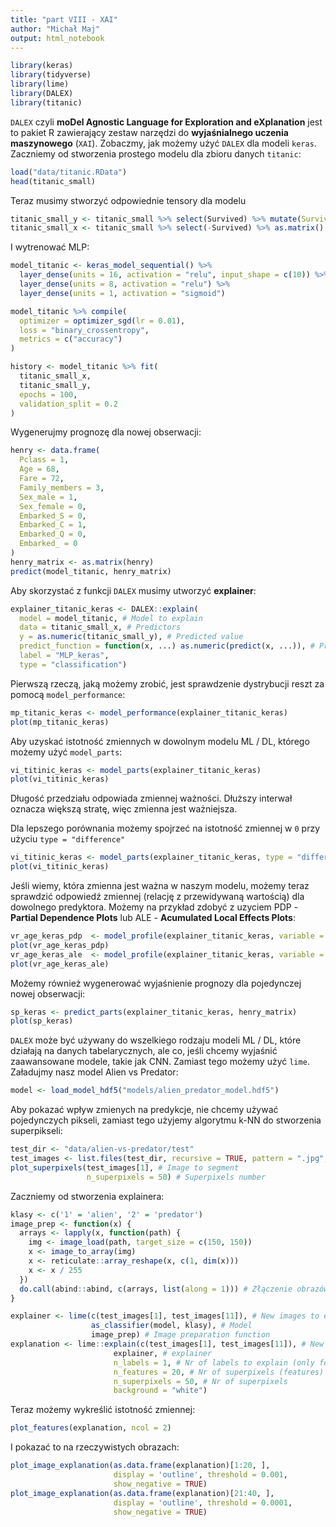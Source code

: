 ```yaml
---
title: "part VIII - XAI"
author: "Michał Maj"
output: html_notebook
---
```


```r
library(keras)
library(tidyverse)
library(lime)
library(DALEX)
library(titanic)
```

`DALEX` czyli **moDel Agnostic Language for Exploration and eXplanation** jest to pakiet R zawierający zestaw narzędzi do **wyjaśnialnego uczenia maszynowego** (`XAI`). Zobaczmy, jak możemy użyć `DALEX` dla modeli `keras`. Zaczniemy od stworzenia prostego modelu dla zbioru danych `titanic`:

```r
load("data/titanic.RData")
head(titanic_small)
```

Teraz musimy stworzyć odpowiednie tensory dla modelu

```r
titanic_small_y <- titanic_small %>% select(Survived) %>% mutate(Survived = as.numeric(as.character(Survived))) %>% as.matrix()
titanic_small_x <- titanic_small %>% select(-Survived) %>% as.matrix()
```

I wytrenować MLP:

```r
model_titanic <- keras_model_sequential() %>%
  layer_dense(units = 16, activation = "relu", input_shape = c(10)) %>%
  layer_dense(units = 8, activation = "relu") %>%
  layer_dense(units = 1, activation = "sigmoid")

model_titanic %>% compile(
  optimizer = optimizer_sgd(lr = 0.01),
  loss = "binary_crossentropy",
  metrics = c("accuracy")
)

history <- model_titanic %>% fit(
  titanic_small_x,
  titanic_small_y,
  epochs = 100,
  validation_split = 0.2
)
```

Wygenerujmy prognozę dla nowej obserwacji:

```r
henry <- data.frame(
  Pclass = 1,
  Age = 68,
  Fare = 72,
  Family_members = 3,
  Sex_male = 1,
  Sex_female = 0,
  Embarked_S = 0,
  Embarked_C = 1,
  Embarked_Q = 0,
  Embarked_ = 0
)
henry_matrix <- as.matrix(henry)
predict(model_titanic, henry_matrix)
```

Aby skorzystać z funkcji `DALEX` musimy utworzyć **explainer**:

```r
explainer_titanic_keras <- DALEX::explain(
  model = model_titanic, # Model to explain
  data = titanic_small_x, # Predictors
  y = as.numeric(titanic_small_y), # Predicted value
  predict_function = function(x, ...) as.numeric(predict(x, ...)), # Prediction function
  label = "MLP_keras",
  type = "classification")
```

Pierwszą rzeczą, jaką możemy zrobić, jest sprawdzenie dystrybucji reszt za pomocą `model_performance`:

```r
mp_titanic_keras <- model_performance(explainer_titanic_keras)
plot(mp_titanic_keras)
```

Aby uzyskać istotność zmiennych w dowolnym modelu ML / DL, którego możemy użyć `model_parts`:

```r
vi_titinic_keras <- model_parts(explainer_titanic_keras)
plot(vi_titinic_keras)
```

Długość przedziału odpowiada zmiennej ważności. Dłuższy interwał oznacza większą stratę, więc zmienna jest ważniejsza.

Dla lepszego porównania możemy spojrzeć na istotność zmiennej w `0` przy użyciu `type = "difference"`

```r
vi_titinic_keras <- model_parts(explainer_titanic_keras, type = "difference")
plot(vi_titinic_keras)
```

Jeśli wiemy, która zmienna jest ważna w naszym modelu, możemy teraz sprawdzić odpowiedź zmiennej (relację z przewidywaną wartością) dla dowolnego predyktora. Możemy na przykład zdobyć z uzyciem PDP - **Partial Dependence Plots** lub ALE - **Acumulated Local Effects Plots**:

```r
vr_age_keras_pdp  <- model_profile(explainer_titanic_keras, variable =  "Age", type = "partial")
plot(vr_age_keras_pdp)
vr_age_keras_ale  <- model_profile(explainer_titanic_keras, variable =  "Age", type = "accumulated")
plot(vr_age_keras_ale)
```

Możemy również wygenerować wyjaśnienie prognozy dla pojedynczej nowej obserwacji:

```r
sp_keras <- predict_parts(explainer_titanic_keras, henry_matrix)
plot(sp_keras)
```

`DALEX` może być używany do wszelkiego rodzaju modeli ML / DL, które działają na danych tabelarycznych, ale co, jeśli chcemy wyjaśnić zaawansowane modele, takie jak CNN. Zamiast tego możemy użyć `lime`. Załadujmy nasz model Alien vs Predator:

```r
model <- load_model_hdf5("models/alien_predator_model.hdf5")
```

Aby pokazać wpływ zmienych na predykcje, nie chcemy używać pojedynczych pikseli, zamiast tego użyjemy algorytmu k-NN do stworzenia superpikseli:

```r
test_dir <- "data/alien-vs-predator/test"
test_images <- list.files(test_dir, recursive = TRUE, pattern = ".jpg", full.names = TRUE)
plot_superpixels(test_images[1], # Image to segment
                 n_superpixels = 50) # Superpixels number
```

Zaczniemy od stworzenia explainera:

```r
klasy <- c('1' = 'alien', '2' = 'predator')
image_prep <- function(x) {
  arrays <- lapply(x, function(path) {
    img <- image_load(path, target_size = c(150, 150))
    x <- image_to_array(img)
    x <- reticulate::array_reshape(x, c(1, dim(x)))
    x <- x / 255
  })
  do.call(abind::abind, c(arrays, list(along = 1))) # Złączenie obrazów w tensor
}

explainer <- lime(c(test_images[1], test_images[11]), # New images to explain predictions for
                  as_classifier(model, klasy), # Model
                  image_prep) # Image preparation function
explanation <- lime::explain(c(test_images[1], test_images[11]), # New images to explain predictions for
                       explainer, # explainer
                       n_labels = 1, # Nr of labels to explain (only for classification task)
                       n_features = 20, # Nr of superpixels (features) to use for explanation
                       n_superpixels = 50, # Nr of superpixels
                       background = "white")
```

Teraz możemy wykreślić istotność zmiennej:

```r
plot_features(explanation, ncol = 2)
```

I pokazać to na rzeczywistych obrazach:

```r
plot_image_explanation(as.data.frame(explanation)[1:20, ],
                       display = 'outline', threshold = 0.001,
                       show_negative = TRUE)
plot_image_explanation(as.data.frame(explanation)[21:40, ],
                       display = 'outline', threshold = 0.0001,
                       show_negative = TRUE)
```
